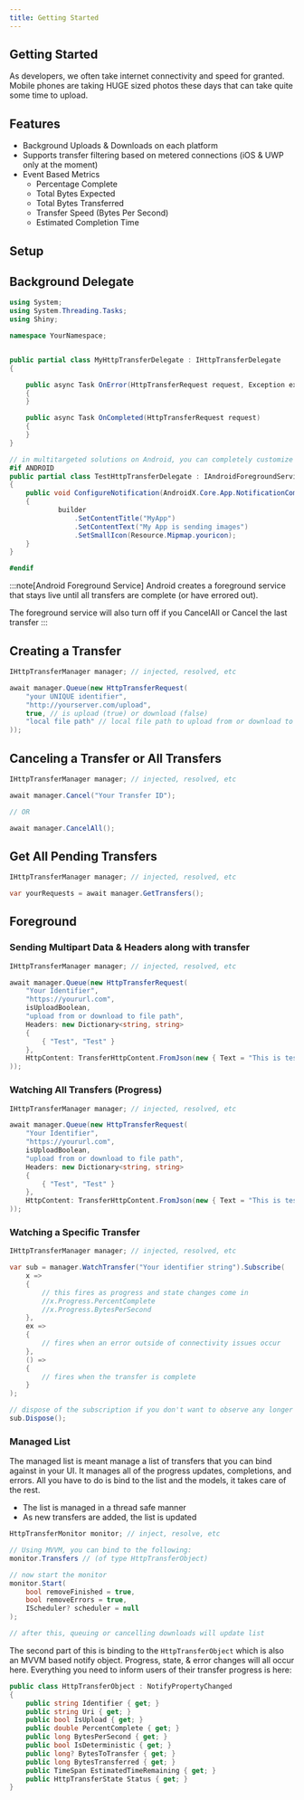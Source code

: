 ```yaml
---
title: Getting Started
---
```


## Getting Started 

As developers, we often take internet connectivity and speed for granted.  Mobile phones are taking HUGE sized photos these days that can take quite some time to upload.

## Features

* Background Uploads & Downloads on each platform
* Supports transfer filtering based on metered connections (iOS & UWP only at the moment)
* Event Based Metrics
  * Percentage Complete
  * Total Bytes Expected
  * Total Bytes Transferred
  * Transfer Speed (Bytes Per Second)
  * Estimated Completion Time

## Setup

<LibBuilder componentName="httptransfers" client:load />


## Background Delegate

```csharp
using System;
using System.Threading.Tasks;
using Shiny;

namespace YourNamespace;


public partial class MyHttpTransferDelegate : IHttpTransferDelegate
{

    public async Task OnError(HttpTransferRequest request, Exception ex) 
    {
    }

    public async Task OnCompleted(HttpTransferRequest request)
    {
    }
}

// in multitargeted solutions on Android, you can completely customize the foreground service notification
#if ANDROID
public partial class TestHttpTransferDelegate : IAndroidForegroundServiceDelegate
{
    public void ConfigureNotification(AndroidX.Core.App.NotificationCompat.Builder builder)
    {
            builder
                .SetContentTitle("MyApp")
                .SetContentText("My App is sending images")
                .SetSmallIcon(Resource.Mipmap.youricon);
    }
}

#endif

```

:::note[Android Foreground Service]
Android creates a foreground service that stays live until all transfers are complete (or have errored out).

The foreground service will also turn off if you CancelAll or Cancel the last transfer
:::


## Creating a Transfer

```csharp
IHttpTransferManager manager; // injected, resolved, etc

await manager.Queue(new HttpTransferRequest(
    "your UNIQUE identifier",
    "http://yourserver.com/upload", 
    true, // is upload (true) or download (false)
    "local file path" // local file path to upload from or download to
));

```

## Canceling a Transfer or All Transfers

```csharp
IHttpTransferManager manager; // injected, resolved, etc

await manager.Cancel("Your Transfer ID");

// OR

await manager.CancelAll();
```

## Get All Pending Transfers

```csharp
IHttpTransferManager manager; // injected, resolved, etc

var yourRequests = await manager.GetTransfers();
```

## Foreground

### Sending Multipart Data & Headers along with transfer

```csharp
IHttpTransferManager manager; // injected, resolved, etc

await manager.Queue(new HttpTransferRequest(
    "Your Identifier",
    "https://yoururl.com",
    isUploadBoolean,
    "upload from or download to file path",
    Headers: new Dictionary<string, string>
    {
        { "Test", "Test" }
    },
    HttpContent: TransferHttpContent.FromJson(new { Text = "This is test JSON" });
));
```

### Watching All Transfers (Progress)

```csharp
IHttpTransferManager manager; // injected, resolved, etc

await manager.Queue(new HttpTransferRequest(
    "Your Identifier",
    "https://yoururl.com",
    isUploadBoolean,
    "upload from or download to file path",
    Headers: new Dictionary<string, string>
    {
        { "Test", "Test" }
    },
    HttpContent: TransferHttpContent.FromJson(new { Text = "This is test JSON" });
));
```

### Watching a Specific Transfer

```csharp
IHttpTransferManager manager; // injected, resolved, etc

var sub = manager.WatchTransfer("Your identifier string").Subscribe(
    x => 
    {
        // this fires as progress and state changes come in
        //x.Progress.PercentComplete
        //x.Progress.BytesPerSecond
    },
    ex => 
    {
        // fires when an error outside of connectivity issues occur
    },
    () =>
    {
        // fires when the transfer is complete
    }
);

// dispose of the subscription if you don't want to observe any longer or let it complete
sub.Dispose();

```

### Managed List

The managed list is meant manage a list of transfers that you can bind against in your UI.  It manages all of the progress 
updates, completions, and errors.  All you have to do is bind to the list and the models, it takes care of the rest.

* The list is managed in a thread safe manner
* As new transfers are added, the list is updated

```csharp
HttpTransferMonitor monitor; // inject, resolve, etc

// Using MVVM, you can bind to the following:
monitor.Transfers // (of type HttpTransferObject)

// now start the monitor
monitor.Start(
    bool removeFinished = true,
    bool removeErrors = true,
    IScheduler? scheduler = null
);

// after this, queuing or cancelling downloads will update list
```

The second part of this is binding to the `HttpTransferObject` which is also an MVVM based notify object.  Progress, state, & error changes will
all occur here.  Everything you need to inform users of their transfer progress is here:

```csharp
public class HttpTransferObject : NotifyPropertyChanged
{
    public string Identifier { get; }
    public string Uri { get; }
    public bool IsUpload { get; }
    public double PercentComplete { get; }
    public long BytesPerSecond { get; }
    public bool IsDeterministic { get; }
    public long? BytesToTransfer { get; }
    public long BytesTransferred { get; }
    public TimeSpan EstimatedTimeRemaining { get; }
    public HttpTransferState Status { get; }
}
```